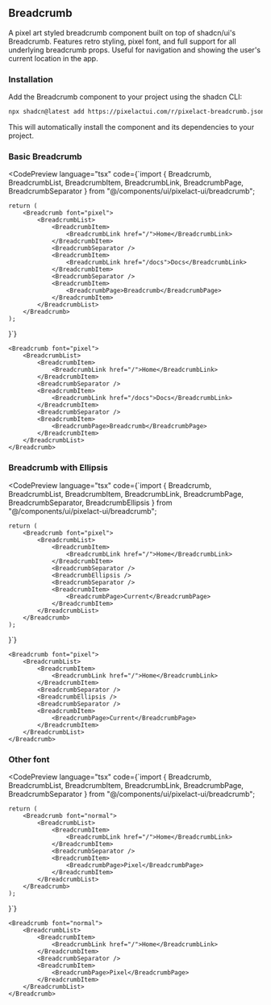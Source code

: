 

## Breadcrumb

A pixel art styled breadcrumb component built on top of shadcn/ui's Breadcrumb. Features retro styling, pixel font, and full support for all underlying breadcrumb props. Useful for navigation and showing the user's current location in the app.

### Installation

Add the Breadcrumb component to your project using the shadcn CLI:

```bash
npx shadcn@latest add https://pixelactui.com/r/pixelact-breadcrumb.json
```

This will automatically install the component and its dependencies to your project.

### Basic Breadcrumb

<CodePreview
	language="tsx"
	code={`import { Breadcrumb, BreadcrumbList, BreadcrumbItem, BreadcrumbLink, BreadcrumbPage, BreadcrumbSeparator } from "@/components/ui/pixelact-ui/breadcrumb";

	return (
		<Breadcrumb font="pixel">
			<BreadcrumbList>
				<BreadcrumbItem>
					<BreadcrumbLink href="/">Home</BreadcrumbLink>
				</BreadcrumbItem>
				<BreadcrumbSeparator />
				<BreadcrumbItem>
					<BreadcrumbLink href="/docs">Docs</BreadcrumbLink>
				</BreadcrumbItem>
				<BreadcrumbSeparator />
				<BreadcrumbItem>
					<BreadcrumbPage>Breadcrumb</BreadcrumbPage>
				</BreadcrumbItem>
			</BreadcrumbList>
		</Breadcrumb>
	);
}`}
>
	<Breadcrumb font="pixel">
		<BreadcrumbList>
			<BreadcrumbItem>
				<BreadcrumbLink href="/">Home</BreadcrumbLink>
			</BreadcrumbItem>
			<BreadcrumbSeparator />
			<BreadcrumbItem>
				<BreadcrumbLink href="/docs">Docs</BreadcrumbLink>
			</BreadcrumbItem>
			<BreadcrumbSeparator />
			<BreadcrumbItem>
				<BreadcrumbPage>Breadcrumb</BreadcrumbPage>
			</BreadcrumbItem>
		</BreadcrumbList>
	</Breadcrumb>
</CodePreview>

### Breadcrumb with Ellipsis

<CodePreview
	language="tsx"
	code={`import { Breadcrumb, BreadcrumbList, BreadcrumbItem, BreadcrumbLink, BreadcrumbPage, BreadcrumbSeparator, BreadcrumbEllipsis } from "@/components/ui/pixelact-ui/breadcrumb";

	return (
		<Breadcrumb font="pixel">
			<BreadcrumbList>
				<BreadcrumbItem>
					<BreadcrumbLink href="/">Home</BreadcrumbLink>
				</BreadcrumbItem>
				<BreadcrumbSeparator />
				<BreadcrumbEllipsis />
				<BreadcrumbSeparator />
				<BreadcrumbItem>
					<BreadcrumbPage>Current</BreadcrumbPage>
				</BreadcrumbItem>
			</BreadcrumbList>
		</Breadcrumb>
	);
}`}
>
	<Breadcrumb font="pixel">
		<BreadcrumbList>
			<BreadcrumbItem>
				<BreadcrumbLink href="/">Home</BreadcrumbLink>
			</BreadcrumbItem>
			<BreadcrumbSeparator />
			<BreadcrumbEllipsis />
			<BreadcrumbSeparator />
			<BreadcrumbItem>
				<BreadcrumbPage>Current</BreadcrumbPage>
			</BreadcrumbItem>
		</BreadcrumbList>
	</Breadcrumb>
</CodePreview>

### Other font

<CodePreview
	language="tsx"
	code={`import { Breadcrumb, BreadcrumbList, BreadcrumbItem, BreadcrumbLink, BreadcrumbPage, BreadcrumbSeparator } from "@/components/ui/pixelact-ui/breadcrumb";

	return (
		<Breadcrumb font="normal">
			<BreadcrumbList>
				<BreadcrumbItem>
					<BreadcrumbLink href="/">Home</BreadcrumbLink>
				</BreadcrumbItem>
				<BreadcrumbSeparator />
				<BreadcrumbItem>
					<BreadcrumbPage>Pixel</BreadcrumbPage>
				</BreadcrumbItem>
			</BreadcrumbList>
		</Breadcrumb>
	);
}`}
>
	<Breadcrumb font="normal">
		<BreadcrumbList>
			<BreadcrumbItem>
				<BreadcrumbLink href="/">Home</BreadcrumbLink>
			</BreadcrumbItem>
			<BreadcrumbSeparator />
			<BreadcrumbItem>
				<BreadcrumbPage>Pixel</BreadcrumbPage>
			</BreadcrumbItem>
		</BreadcrumbList>
	</Breadcrumb>
</CodePreview>
